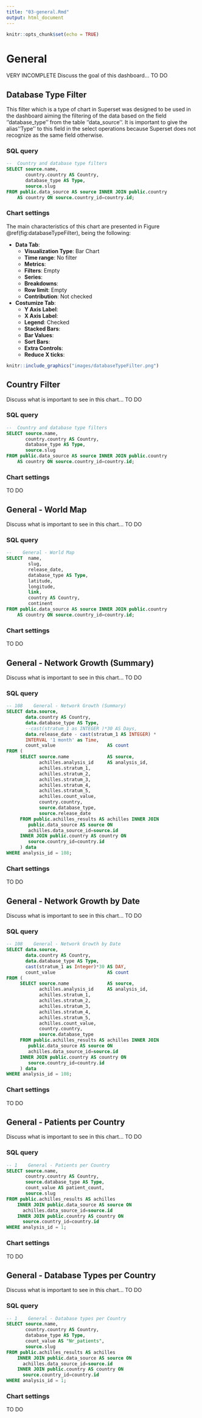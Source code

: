 ```yaml
---
title: "03-general.Rmd"
output: html_document
---
```


```r
knitr::opts_chunk$set(echo = TRUE)
```

# General

VERY INCOMPLETE
Discuss the goal of this dashboard... TO DO

## Database Type Filter

This filter which is a type of chart in Superset was designed to be used in the dashboard aiming the filtering of the data based on the field ''database_type'' from the table ''data_source''. It is important to give the alias ''Type'' to this field in the select operations because Superset does not recognize as the same field otherwise.

### SQL query

```sql
--  Country and database type filters
SELECT source.name, 
       country.country AS Country, 
       database_type AS Type,
       source.slug
FROM public.data_source AS source INNER JOIN public.country 
    AS country ON source.country_id=country.id;
```

### Chart settings

The main characteristics of this chart are presented in Figure \@ref(fig:databaseTypeFilter), being the following:

- **Data Tab**:
    - **Visualization Type**: Bar Chart
    - **Time range**: No filter
    - **Metrics**:
    - **Filters**: Empty
    - **Series**:
    - **Breakdowns**:
    - **Row limit**: Empty
    - **Contribution**: Not checked
- **Costumize Tab**:
    - **Y Axis Label**: 
    - **X Axis Label**: 
    - **Legend**: Checked
    - **Stacked Bars**:
    - **Bar Values**:
    - **Sort Bars**:
    - **Extra Controls**:
    - **Reduce X ticks**:

```r
knitr::include_graphics("images/databaseTypeFilter.png")
```

## Country Filter

Discuss what is important to see in this chart... TO DO

### SQL query

```sql
--  Country and database type filters
SELECT source.name, 
       country.country AS Country, 
       database_type AS Type,
       source.slug
FROM public.data_source AS source INNER JOIN public.country 
    AS country ON source.country_id=country.id;
```

### Chart settings

TO DO


## General - World Map

Discuss what is important to see in this chart... TO DO

### SQL query

```sql
--    General - World Map
SELECT  name,
        slug,
        release_date,
        database_type AS Type,
        latitude,
        longitude,
        link,
        country AS Country,
        continent
FROM public.data_source AS source INNER JOIN public.country 
    AS country ON source.country_id=country.id;
```

### Chart settings

TO DO

## General - Network Growth (Summary)

Discuss what is important to see in this chart... TO DO

### SQL query

```sql
-- 108    General - Network Growth (Summary)
SELECT data.source,
       data.country AS Country,
       data.database_type AS Type,
       --cast(stratum_1 as INTEGER )*30 AS Days,
       data.release_date - cast(stratum_1 AS INTEGER) * 
       INTERVAL '1 month' as Time,
       count_value                   AS count
FROM (
     SELECT source.name              AS source,
            achilles.analysis_id     AS analysis_id,
            achilles.stratum_1,
            achilles.stratum_2,
            achilles.stratum_3,
            achilles.stratum_4,
            achilles.stratum_5,
            achilles.count_value,
            country.country,
            source.database_type, 
            source.release_date
     FROM public.achilles_results AS achilles INNER JOIN 
        public.data_source AS source ON
        achilles.data_source_id=source.id
     INNER JOIN public.country AS country ON 
        source.country_id=country.id
     ) data
WHERE analysis_id = 108;
```

### Chart settings

TO DO



## General - Network Growth by Date

Discuss what is important to see in this chart... TO DO

### SQL query

```sql
-- 108    General - Network Growth by Date
SELECT data.source,
       data.country AS Country,
       data.database_type AS Type,
       cast(stratum_1 as Integer)*30 AS DAY,
       count_value                   AS count
FROM (
     SELECT source.name              AS source,
            achilles.analysis_id     AS analysis_id,
            achilles.stratum_1,
            achilles.stratum_2,
            achilles.stratum_3,
            achilles.stratum_4,
            achilles.stratum_5,
            achilles.count_value,
            country.country,
            source.database_type
     FROM public.achilles_results AS achilles INNER JOIN 
        public.data_source AS source ON 
        achilles.data_source_id=source.id
     INNER JOIN public.country AS country ON 
        source.country_id=country.id
     ) data
WHERE analysis_id = 108;
```

### Chart settings

TO DO

## General - Patients per Country

Discuss what is important to see in this chart... TO DO

### SQL query

```sql
-- 1    General - Patients per Country
SELECT source.name,
       country.country AS Country,
       source.database_type AS Type,
       count_value AS patient_count,
       source.slug
FROM public.achilles_results AS achilles 
    INNER JOIN public.data_source AS source ON 
      achilles.data_source_id=source.id
    INNER JOIN public.country AS country ON 
      source.country_id=country.id
WHERE analysis_id = 1;
```

### Chart settings

TO DO

## General - Database Types per Country

Discuss what is important to see in this chart... TO DO

### SQL query

```sql
-- 1    General - Database types per Country
SELECT source.name, 
       country.country AS Country, 
       database_type AS Type,
       count_value AS "Nr_patients",
       source.slug
FROM public.achilles_results AS achilles 
    INNER JOIN public.data_source AS source ON 
      achilles.data_source_id=source.id
    INNER JOIN public.country AS country ON 
      source.country_id=country.id
WHERE analysis_id = 1;
```

### Chart settings

TO DO

